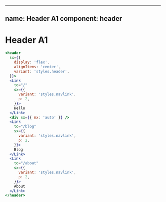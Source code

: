 
---
name: Header A1
component: header
---

# Header A1

```jsx live
<header
  sx={{
    display: 'flex',
    alignItems: 'center',
    variant: 'styles.header',
  }}>
  <Link
    to="/"
    sx={{
      variant: 'styles.navlink',
      p: 2,
    }}>
    Hello
  </Link>
  <div sx={{ mx: 'auto' }} />
  <Link
    to="/blog"
    sx={{
      variant: 'styles.navlink',
      p: 2,
    }}>
    Blog
  </Link>
  <Link
    to="/about"
    sx={{
      variant: 'styles.navlink',
      p: 2,
    }}>
    About
  </Link>
</header>
```